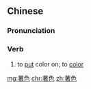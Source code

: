 {{also|着色}}
==Chinese==
{{zh-forms|s=着色}}

===Pronunciation===
{{zh-pron
|m=zhuósè
|c=zoek6 sik1
|mn=qz:tio̍k-siak/xm:tio̍k-sek/zz:chia̍k-sek
|cat=verb
}}

===Verb===
{{zh-verb}}

# to [[put]] color on; to [[color]]

[[mg:著色]]
[[chr:著色]]
[[zh:著色]]